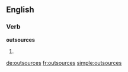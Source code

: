 ==English==

===Verb===
'''outsources'''

# {{third-person singular of|[[outsource]]}}

[[de:outsources]]
[[fr:outsources]]
[[simple:outsources]]